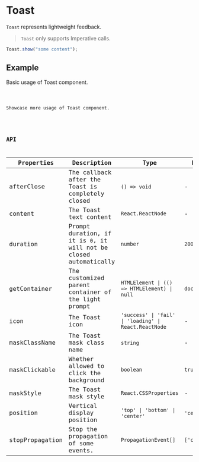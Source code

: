 # Toast

`Toast` represents lightweight feedback.

> `Toast` only supports Imperative calls.

```jsx pure
Toast.show("some content");
```

## Example

Basic usage of Toast component.

<code src="./demo/Example.tsx" />

Showcase more usage of Toast component.

<code src="./demo/ExampleMore.tsx" />

## API

| Properties      | Description                                                        | Type                                                  | Default         |
| --------------- | ------------------------------------------------------------------ | ----------------------------------------------------- | --------------- |
| afterClose      | The callback after the Toast is completely closed                  | `() => void`                                          | -               |
| content         | The Toast text content                                             | `React.ReactNode`                                     | -               |
| duration        | Prompt duration, if it is `0`, it will not be closed automatically | `number`                                              | `2000`          |
| getContainer    | The customized parent container of the light prompt                | `HTMLElement \| (() => HTMLElement) \| null`          | `document.body` |
| icon            | The Toast icon                                                     | `'success' \| 'fail' \| 'loading' \| React.ReactNode` | -               |
| maskClassName   | The Toast mask class name                                          | `string`                                              | -               |
| maskClickable   | Whether allowed to click the background                            | `boolean`                                             | `true`          |
| maskStyle       | The Toast mask style                                               | `React.CSSProperties`                                 | -               |
| position        | Vertical display position                                          | `'top' \| 'bottom' \| 'center'`                       | `'center'`      |
| stopPropagation | Stop the propagation of some events.                               | `PropagationEvent[]`                                  | `['click']`     |
